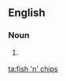 ==English==

===Noun===
{{en-plural noun|sg=[[fish]] [['n']] [[chips]]}}

# {{context|plurale tantum|lang=en}} {{alternative form of|fish and chips|lang=en}}

[[ta:fish 'n' chips]]